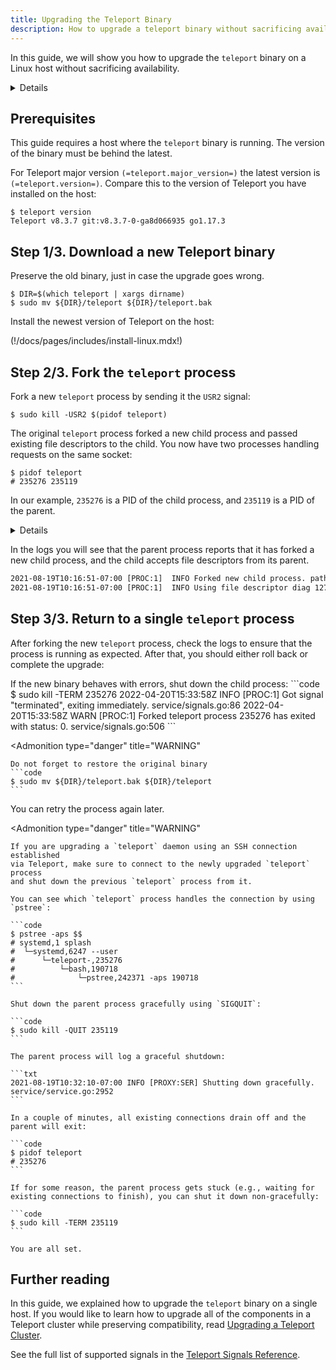 ```yaml
---
title: Upgrading the Teleport Binary
description: How to upgrade a teleport binary without sacrificing availability.
---
```


In this guide, we will show you how to upgrade the `teleport` binary on a Linux
host without sacrificing availability.

<Details title="Using containers?">

If you are running `teleport` as a container, see
[How to Run Teleport Using Docker](../guides/docker.mdx) for information on
specifying a version.

</Details>

## Prerequisites

This guide requires a host where the `teleport` binary is running. The version
of the binary must be behind the latest.
 
For Teleport major version `(=teleport.major_version=)` the latest version is `(=teleport.version=)`.
Compare this to the version of Teleport you have installed on the host:

```code
$ teleport version
Teleport v8.3.7 git:v8.3.7-0-ga8d066935 go1.17.3
  ```

## Step 1/3. Download a new Teleport binary

Preserve the old binary, just in case the upgrade goes wrong.

```code
$ DIR=$(which teleport | xargs dirname)
$ sudo mv ${DIR}/teleport ${DIR}/teleport.bak
```

Install the newest version of Teleport on the host:

(!/docs/pages/includes/install-linux.mdx!)

## Step 2/3. Fork the `teleport` process

Fork a new `teleport` process by sending it the `USR2` signal:

```code
$ sudo kill -USR2 $(pidof teleport)
```

The original `teleport` process forked a new child process and passed existing file descriptors
to the child. You now have two processes handling requests on the same socket:

```code
$ pidof teleport
# 235276 235119
```

In our example, `235276` is a PID of the child process, and `235119` is a PID of the parent.

<Details type="tip" opened={false} title="Not sure which process is the parent?">

You can use the following command, which prints the parent for each PID returned
by `pidof`:

```code
$ ps -o ppid= -p $(pidof teleport)
   1494
   1495
```

</Details>

In the logs you will see that the parent process reports that it has forked a new child
process, and the child accepts file descriptors from its parent.

```txt
2021-08-19T10:16:51-07:00 [PROC:1]  INFO Forked new child process. path:/usr/local/teleport service/signals.go:457
2021-08-19T10:16:51-07:00 [PROC:1]  INFO Using file descriptor diag 127.0.0.1:3434 passed by the parent process. service/signals.go:207
```

## Step 3/3. Return to a single `teleport` process

After forking the new `teleport` process, check the logs to ensure that the
process is running as expected. After that, you should either roll back or
complete the upgrade:

<Tabs>
  <TabItem label="Rollback">
  If the new binary behaves with errors, shut down the child process:
  ```code
  $ sudo kill -TERM 235276
  2022-04-20T15:33:58Z INFO [PROC:1]    Got signal "terminated", exiting immediately. service/signals.go:86
  2022-04-20T15:33:58Z WARN [PROC:1]    Forked teleport process 235276 has exited with status: 0. service/signals.go:506
  ```
  
  <Admonition
  type="danger"
  title="WARNING"
  >

    Do not forget to restore the original binary
    ```code
    $ sudo mv ${DIR}/teleport.bak ${DIR}/teleport
    ```
  </Admonition>
    
  You can retry the process again later.
  </TabItem>
  <TabItem label="Finish the upgrade">

  <Admonition
    type="danger"
    title="WARNING"
  >

    If you are upgrading a `teleport` daemon using an SSH connection established
    via Teleport, make sure to connect to the newly upgraded `teleport` process
    and shut down the previous `teleport` process from it.
    
    You can see which `teleport` process handles the connection by using
    `pstree`:

    ```code
    $ pstree -aps $$
    # systemd,1 splash
    #  └─systemd,6247 --user
    #      └─teleport-,235276
    #          └─bash,190718
    #              └─pstree,242371 -aps 190718
    ```

  </Admonition>
     
    Shut down the parent process gracefully using `SIGQUIT`:

    ```code
    $ sudo kill -QUIT 235119
    ```

    The parent process will log a graceful shutdown:

    ```txt
    2021-08-19T10:32:10-07:00 INFO [PROXY:SER] Shutting down gracefully. service/service.go:2952
    ```

    In a couple of minutes, all existing connections drain off and the parent will exit:

    ```code
    $ pidof teleport
    # 235276
    ```
    
    If for some reason, the parent process gets stuck (e.g., waiting for
    existing connections to finish), you can shut it down non-gracefully:

    ```code
    $ sudo kill -TERM 235119
    ```

    You are all set.
  </TabItem>
</Tabs>

## Further reading

In this guide, we explained how to upgrade the `teleport` binary on a single
host. If you would like to learn how to upgrade all of the components in a
Teleport cluster while preserving compatibility, read
[Upgrading a Teleport Cluster](../operations/upgrading.mdx).

See the full list of supported signals in the
[Teleport Signals Reference](../reference/signals.mdx).

